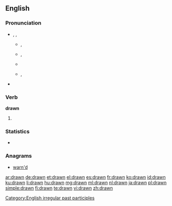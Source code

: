 ==English==

===Pronunciation===
* {{enPR|drôn}}, {{IPA|/drɔːn/}}, {{X-SAMPA|/drO:n/}}
** {{a|UK}} {{IPA|[dɹɔːn]}}, {{X-SAMPA|[dr\O:n]}}
** {{a|US}} {{IPA|[dɹɔn]}}, {{X-SAMPA|[dr\On]}}
** {{audio|en-us-drawn.ogg|Audio (US)}}
** {{a|US|cot-caught}} {{IPA|[dɹɑn]}}, {{X-SAMPA|[dr\An]}}
* {{rhymes|ɔːn}}

===Verb===
'''drawn'''

# {{past participle of|draw}}

===Statistics===
* {{rank|bit|Indian|produce|826|drawn|field|street|attempt}}

===Anagrams===
* [[warn'd#English|warn'd]]

[[Category:English irregular past participles]]

[[ar:drawn]]
[[de:drawn]]
[[et:drawn]]
[[el:drawn]]
[[es:drawn]]
[[fr:drawn]]
[[ko:drawn]]
[[id:drawn]]
[[ku:drawn]]
[[li:drawn]]
[[hu:drawn]]
[[mg:drawn]]
[[ml:drawn]]
[[nl:drawn]]
[[ja:drawn]]
[[pl:drawn]]
[[simple:drawn]]
[[fi:drawn]]
[[te:drawn]]
[[vi:drawn]]
[[zh:drawn]]